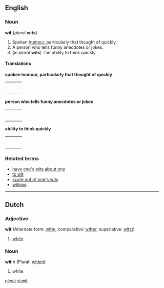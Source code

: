 ==English==
===Noun===
'''wit''' (''plural'' '''wits''')

#Spoken [[humour]], particularly that thought of quickly.
#A person who tells funny anecdotes or jokes.
#(''in plural'' '''wits''') The ability to think quickly.

====Translations====

'''spoken humour, particularly that thought of quickly'''
{| border=0  width=100%
|-
|bgcolor="#FFFFE0" valign=top width=48%|
{|
|}
| width=1% |
|bgcolor="#FFFFE0" valign=top width=48%|
{|
|}
|}

'''person who tells funny anecdotes or jokes'''
{| border=0  width=100%
|-
|bgcolor="#FFFFE0" valign=top width=48%|
{|
|}
| width=1% |
|bgcolor="#FFFFE0" valign=top width=48%|
{|
|}
|}

'''ability to think quickly'''
{| border=0  width=100%
|-
|bgcolor="#FFFFE0" valign=top width=48%|
{|
|}
| width=1% |
|bgcolor="#FFFFE0" valign=top width=48%|
{|
|}
|}

===Related terms===
*[[have one's wits about one]]
*[[to wit]]
*[[scare out of one's wits]]
*[[witless]]

----
==Dutch==
===Adjective===
'''wit''' (Alternate form: [[witte]], comparative: [[witter]], superlative: [[witst]])

#[[white]]

===Noun===
'''wit''' ''n'' (Plural: [[witten]])

#white

[[nl:wit]]
[[vi:wit]]